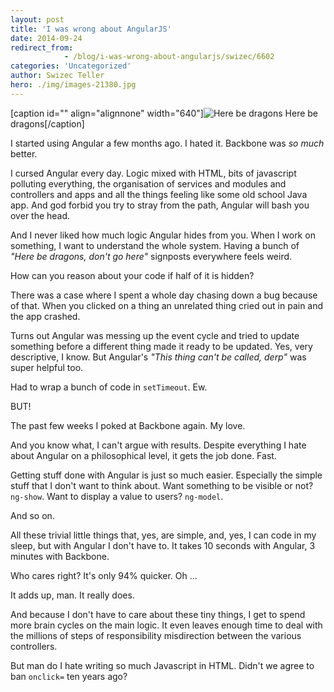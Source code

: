 ```yaml
---
layout: post
title: 'I was wrong about AngularJS'
date: 2014-09-24
redirect_from: 
            - /blog/i-was-wrong-about-angularjs/swizec/6602
categories: 'Uncategorized'
author: Swizec Teller
hero: ./img/images-21380.jpg
---
```

\[caption id="" align="alignnone" width="640"]![Here be dragons](./img/images-21380.jpg "Here be dragons") Here be dragons\[/caption]



I started using Angular a few months ago. I hated it. Backbone was _so much_ better.



I cursed Angular every day. Logic mixed with HTML, bits of javascript polluting everything, the organisation of services and modules and controllers and apps and all the things feeling like some old school Java app. And god forbid you try to stray from the path, Angular will bash you over the head.



And I never liked how much logic Angular hides from you. When I work on something, I want to understand the whole system. Having a bunch of _"Here be dragons, don't go here"_ signposts everywhere feels weird.



How can you reason about your code if half of it is hidden?



There was a case where I spent a whole day chasing down a bug because of that. When you clicked on a thing an unrelated thing cried out in pain and the app crashed.



Turns out Angular was messing up the event cycle and tried to update something before a different thing made it ready to be updated. Yes, very descriptive, I know. But Angular's _"This thing can't be called, derp"_ was super helpful too.



Had to wrap a bunch of code in `setTimeout`. Ew.



BUT!



The past few weeks I poked at Backbone again. My love.



And you know what, I can't argue with results. Despite everything I hate about Angular on a philosophical level, it gets the job done. Fast.



Getting stuff done with Angular is just so much easier. Especially the simple stuff that I don't want to think about. Want something to be visible or not? `ng-show`. Want to display a value to users? `ng-model`.



And so on.



All these trivial little things that, yes, are simple, and, yes, I can code in my sleep, but with Angular I don't have to. It takes 10 seconds with Angular, 3 minutes with Backbone.



Who cares right? It's only 94% quicker. Oh ...



It adds up, man. It really does.



And because I don't have to care about these tiny things, I get to spend more brain cycles on the main logic. It even leaves enough time to deal with the millions of steps of responsibility misdirection between the various controllers.



But man do I hate writing so much Javascript in HTML. Didn't we agree to ban `onclick=` ten years ago?